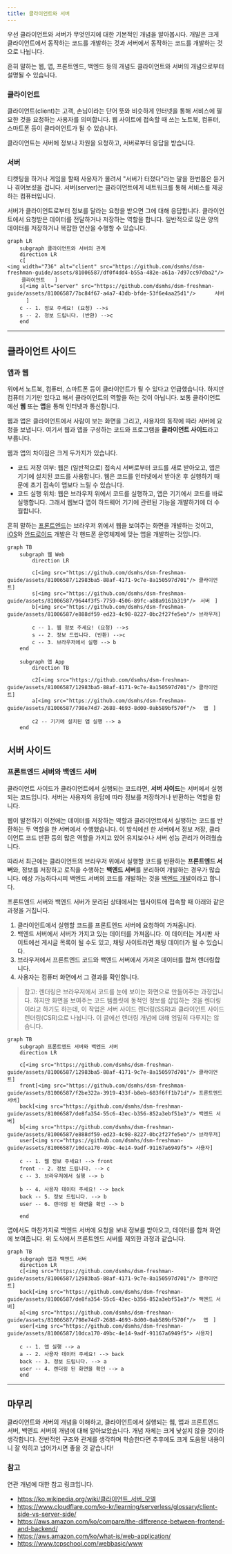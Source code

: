 ```yaml
---
title: 클라이언트와 서버
---
```


우선 클라이언트와 서버가 무엇인지에 대한 기본적인 개념을 알아봅시다. 개발은 크게 클라이언트에서 동작하는 코드를 개발하는 것과 서버에서 동작하는 코드를 개발하는 것으로 나뉩니다.

흔히 말하는 웹, 앱, 프론트엔드, 백엔드 등의 개념도 클라이언트와 서버의 개념으로부터 설명될 수 있습니다.


### 클라이언트

클라이언트(client)는 고객, 손님이라는 단어 뜻와 비슷하게 인터넷을 통해 서비스에 필요한 것을 요청하는 사용자를 의미합니다. 웹 사이트에 접속할 때 쓰는 노트북, 컴퓨터, 스마트폰 등이 클라이언트가 될 수 있습니다.

클라이언트는 서버에 정보나 자원을 요청하고, 서버로부터 응답을 받습니다.

### 서버

티켓팅을 하거나 게임을 할때 사용자가 몰려서 "서버가 터졌다"라는 말을 한번쯤은 듣거나 겪어보셨을 겁니다. 서버(server)는 클라이언트에게 네트워크를 통해 서비스를 제공하는 컴퓨터입니다. 

서버가 클라이언트로부터 정보를 달라는 요청을 받으면 그에 대해 응답합니다. 클라이언트에서 요청받은 데이터를 전달하거나 저장하는 역할을 합니다. 일반적으로 많은 양의 데이터를 저장하거나 복잡한 연산을 수행할 수 있습니다. 

```mermaid
graph LR
    subgraph 클라이언트와 서버의 관계
    direction LR
    c[
<img width="736" alt="client" src="https://github.com/dsmhs/dsm-freshman-guide/assets/81006587/df0f4dd4-b55a-482e-a61a-7d97cc97dba2"/> ㅤㅤㅤ클라이언트ㅤㅤ]
    s[<img alt="server" src="https://github.com/dsmhs/dsm-freshman-guide/assets/81006587/7bc84f67-a4a7-43db-bfde-53f6e4aa25d1"/>ㅤㅤㅤㅤ서버ㅤㅤㅤㅤ]
    c -- 1. 정보 주세요! (요청) -->s
    s -- 2. 정보 드립니다. (반환) -->c
    end
```

---

## 클라이언트 사이드

### 앱과 웹

위에서 노트북, 컴퓨터, 스마트폰 등이 클라이언트가 될 수 있다고 언급했습니다. 하지만 컴퓨터 기기만 있다고 해서 클라이언트의 역할을 하는 것이 아닙니다. 보통 클라이언트에선 **웹** 또는 **앱**을 통해 인터넷과 통신합니다.

웹과 앱은 클라이언트에서 사람이 보는 화면을 그리고, 사용자의 동작에 따라 서버에 요청을 보냅니다. 여기서 웹과 앱을 구성하는 코드와 프로그램을 **클라이언트 사이드**라고 부릅니다.

웹과 앱의 차이점은 크게 두가지가 있습니다.

- 코드 저장 여부: 웹은 (일반적으로) 접속시 서버로부터 코드를 새로 받아오고, 앱은 기기에 설치된 코드를 사용합니다. 웹은 코드를 인터넷에서 받아온 후 실행하기 때문에 초기 접속이 앱보다 느릴 수 있습니다.
- 코드 실행 위치: 웹은 브라우저 위에서 코드를 실행하고, 앱은 기기에서 코드를 바로 실행합니다. 그래서 웹보다 앱이 하드웨어 기기에 관련된 기능을 개발하기에 더 수월합니다. 

흔히 말하는 [프론트엔드](/dsm-freshman-guide/frontend/00-start)는 브라우저 위에서 웹을 보여주는 화면을 개발하는 것이고, [iOS](/dsm-freshman-guide/ios/00-start)와 [안드로이드](/dsm-freshman-guide/android/00-start) 개발은 각 핸드폰 운영체제에 맞는 앱을 개발하는 것입니다.

```mermaid
graph TB
    subgraph 웹 Web
        direction LR

        c[<img src="https://github.com/dsmhs/dsm-freshman-guide/assets/81006587/12983ba5-88af-4171-9c7e-8a150597d701"/> 클라이언트]
        s[<img src="https://github.com/dsmhs/dsm-freshman-guide/assets/81006587/9644f3f5-7759-4506-89fc-a88a9161b319"/>ㅤ서버ㅤ]
        b[<img src="https://github.com/dsmhs/dsm-freshman-guide/assets/81006587/e888df59-ed23-4c98-8227-0bc2f27fe5eb"/> 브라우저]

        c -- 1. 웹 정보 주세요! (요청) -->s
        s -- 2. 정보 드립니다. (반환) -->c
        c -- 3. 브라우저에서 실행 --> b
    end

    subgraph 앱 App
        direction TB

        c2[<img src="https://github.com/dsmhs/dsm-freshman-guide/assets/81006587/12983ba5-88af-4171-9c7e-8a150597d701"/> 클라이언트]
        a[<img src="https://github.com/dsmhs/dsm-freshman-guide/assets/81006587/798e74d7-2688-4693-8d00-0ab589bf570f"/> ㅤ앱ㅤ]

        c2 -- 기기에 설치된 앱 실행 --> a
    end
```

## 서버 사이드

### 프론트엔드 서버와 백엔드 서버

클라이언트 사이드가 클라이언트에서 실행되는 코드라면, **서버 사이드**는 서버에서 실행되는 코드입니다. 서버는 사용자의 응답에 따라 정보를 저장하거나 반환하는 역할을 합니다. 

웹이 발전하기 이전에는 데이터를 저장하는 역할과 클라이언트에서 실행하는 코드를 반환하는 두 역할을 한 서버에서 수행했습니다. 이 방식에선 한 서버에서 정보 저장, 클라이언트 코드 반환 등의 많은 역할을 가지고 있어 유지보수나 서버 성능 관리가 어려웠습니다. 

따라서 최근에는 클라이언트의 브라우저 위에서 실행할 코드를 반환하는 **프론트엔드 서버**와, 정보를 저장하고 로직을 수행하는 **백엔드 서버**를 분리하여 개발하는 경우가 많습니다. 예상 가능하다시피 백엔드 서버의 코드를 개발하는 것을 [백엔드 개발](/dsm-freshman-guide/backend/00-start)이라고 합니다.

프론트엔드 서버와 백엔드 서버가 분리된 상태에서는 웹사이트에 접속할 때 아래와 같은 과정을 거칩니다.

1. 클라이언트에서 실행할 코드를 프론트엔드 서버에 요청하여 가져옵니다. 
2. 백엔드 서버에서 서버가 가지고 있는 데이터를 가져옵니다. 이 데이터는 게시판 사이트에선 게시글 목록이 될 수도 있고, 채팅 사이트라면 채팅 데이터가 될 수 있습니다.
3. 브라우저에서 프론트엔드 코드와 백엔드 서버에서 가져온 데이터를 합쳐 렌더링합니다.
4. 사용자는 컴퓨터 화면에서 그 결과를 확인합니다.

> 참고: 렌더링은 브라우저에서 코드를 눈에 보이는 화면으로 만들어주는 과정입니다. 하지만 화면을 보여주는 코드 템플릿에 동적인 정보를 삽입하는 것을 렌더링이라고 하기도 하는데, 이 작업은 서버 사이드 렌더링(SSR)과 클라이언트 사이드 렌더링(CSR)으로 나뉩니다. 이 글에선 렌더링 개념에 대해 엄밀히 다루지는 않습니다.

```mermaid
graph TB
    subgraph 프론트엔드 서버와 백엔드 서버
    direction LR

    c[<img src="https://github.com/dsmhs/dsm-freshman-guide/assets/81006587/12983ba5-88af-4171-9c7e-8a150597d701"/> 클라이언트]
    front[<img src="https://github.com/dsmhs/dsm-freshman-guide/assets/81006587/f2be322a-3919-433f-b8eb-683f6ff1b71d"/> 프론트엔드 서버]
    back[<img src="https://github.com/dsmhs/dsm-freshman-guide/assets/81006587/de8fa354-55c6-43ec-b356-852a3ebf51e3"/> 백엔드 서버]
    b[<img src="https://github.com/dsmhs/dsm-freshman-guide/assets/81006587/e888df59-ed23-4c98-8227-0bc2f27fe5eb"/> 브라우저]
    user[<img src="https://github.com/dsmhs/dsm-freshman-guide/assets/81006587/10dca170-49bc-4e14-9adf-91167a6949f5"> 사용자]

    c -- 1. 웹 정보 주세요! --> front
    front -- 2. 정보 드립니다. --> c
    c -- 3. 브라우저에서 실행 --> b

    b -- 4. 사용자 데이터 주세요! --> back
    back -- 5. 정보 드립니다. --> b
    user -- 6. 렌더링 된 화면을 확인 --> b

    end
```

앱에서도 마찬가지로 백엔드 서버에 요청을 보내 정보를 받아오고, 데이터를 합쳐 화면에 보여줍니다. 위 도식에서 프론트엔드 서버를 제외한 과정과 같습니다.

```mermaid
graph TB
    subgraph 앱과 백엔드 서버
    direction LR
    c[<img src="https://github.com/dsmhs/dsm-freshman-guide/assets/81006587/12983ba5-88af-4171-9c7e-8a150597d701"/> 클라이언트]
    back[<img src="https://github.com/dsmhs/dsm-freshman-guide/assets/81006587/de8fa354-55c6-43ec-b356-852a3ebf51e3"/> 백엔드 서버]
    a[<img src="https://github.com/dsmhs/dsm-freshman-guide/assets/81006587/798e74d7-2688-4693-8d00-0ab589bf570f"/> ㅤ앱ㅤ]
    user[<img src="https://github.com/dsmhs/dsm-freshman-guide/assets/81006587/10dca170-49bc-4e14-9adf-91167a6949f5"> 사용자]

    c -- 1. 앱 실행 --> a
    a -- 2. 사용자 데이터 주세요! --> back
    back -- 3. 정보 드립니다. --> a
    user -- 4. 렌더링 된 화면을 확인 --> a
    end
```

---

## 마무리

클라이언트와 서버의 개념을 이해하고, 클라이언트에서 실행되는 웹, 앱과 프론트엔드 서버, 백엔드 서버의 개념에 대해 알아보았습니다. 개념 자체는 크게 낯설지 않을 것이라 생각합니다. 전반적인 구조와 관계를 생각하며 학습한다면 추후에도 크게 도움될 내용이니 잘 익히고 넘어가시면 좋을 것 같습니다!

### 참고

연관 개념에 대한 참고 링크입니다.
- https://ko.wikipedia.org/wiki/클라이언트_서버_모델
- https://www.cloudflare.com/ko-kr/learning/serverless/glossary/client-side-vs-server-side/
- https://aws.amazon.com/ko/compare/the-difference-between-frontend-and-backend/
- https://aws.amazon.com/ko/what-is/web-application/
- https://www.tcpschool.com/webbasic/www
